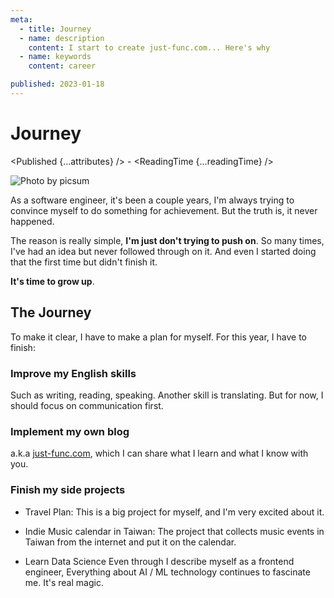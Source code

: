 ```yaml
---
meta:
  - title: Journey
  - name: description
    content: I start to create just-func.com... Here's why
  - name: keywords
    content: career

published: 2023-01-18
---
```


# Journey

<Published {...attributes} />
<span>-</span>
<ReadingTime {...readingTime} />

![Photo by picsum](https://picsum.photos/seed/picsum/1200/630.webp)

As a software engineer, it's been a couple years,
I'm always trying to convince myself to do something for achievement.
But the truth is, it never happened.

The reason is really simple, **I'm just don't trying to push on**.
So many times, I've had an idea but never followed through on it.
And even I started doing that the first time but didn't finish it.

**It's time to grow up**.

## The Journey

To make it clear, I have to make a plan for myself.
For this year, I have to finish:

### Improve my English skills

Such as writing, reading, speaking.
Another skill is translating.
But for now, I should focus on communication first.

### Implement my own blog

a.k.a [just-func.com](/),
which I can share what I learn and what I know with you.

### Finish my side projects

- Travel Plan:
  This is a big project for myself, and I'm very excited about it.
- Indie Music calendar in Taiwan:
  The project that collects music events in Taiwan from the internet and put it on the calendar.

- Learn Data Science
  Even through I describe myself as a frontend engineer,
  Everything about AI / ML technology continues to fascinate me.
  It's real magic.
